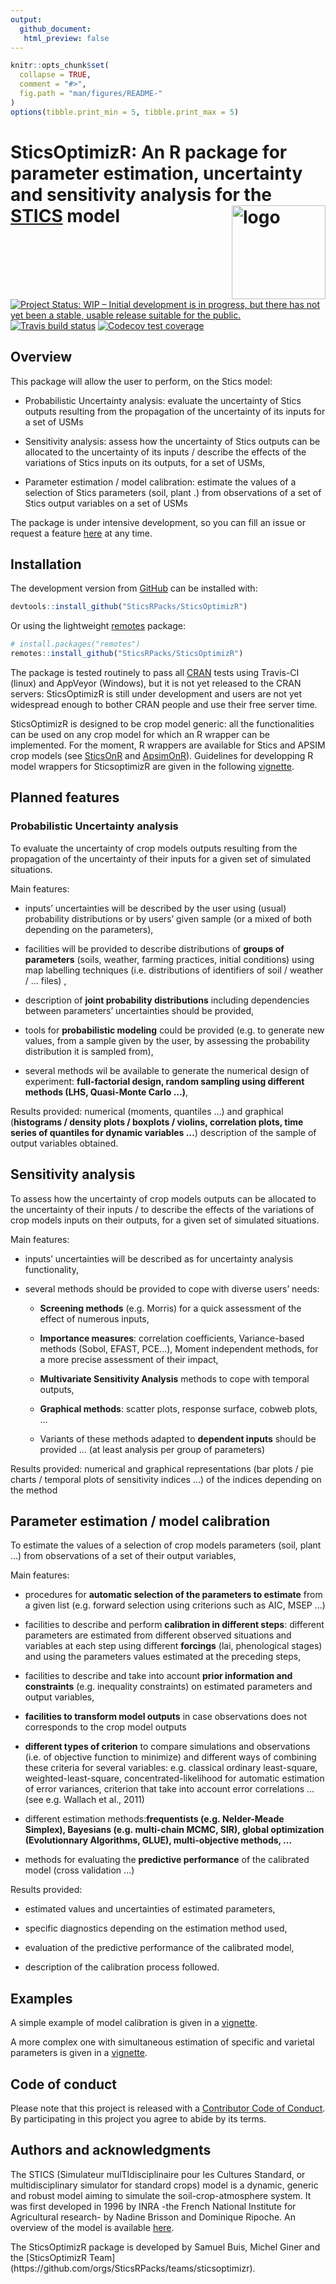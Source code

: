 ```yaml
---
output:
  github_document:
   html_preview: false
---
```


  <!-- README.md is generated from README.Rmd. Please edit that file -->

```r
knitr::opts_chunk$set(
  collapse = TRUE,
  comment = "#>",
  fig.path = "man/figures/README-"
)
options(tibble.print_min = 5, tibble.print_max = 5)
```
  
# SticsOptimizR: An R package for parameter estimation, uncertainty and sensitivity analysis for the [STICS](https://www6.paca.inra.fr/stics_eng/) model <img src="man/figures/logo.png" alt="logo" width="150" align="right" />

[![Project Status: WIP – Initial development is in progress, but there has not yet been a stable, usable release suitable for the public.](https://www.repostatus.org/badges/latest/wip.svg)](https://www.repostatus.org/#wip)
[![Travis build status](https://travis-ci.org/SticsRPacks/SticsOptimizR.svg?branch=master)](https://travis-ci.org/SticsRPacks/SticsOptimizR)
[![Codecov test coverage](https://codecov.io/gh/SticsRPacks/SticsOptimizR/branch/master/graph/badge.svg)](https://codecov.io/gh/SticsRPacks/SticsOptimizR?branch=master)

## Overview

This package will allow the user to perform, on the Stics model: 

* Probabilistic Uncertainty analysis: evaluate the uncertainty of Stics outputs resulting from the propagation of the uncertainty of its inputs for a set of USMs  

* Sensitivity analysis: assess how the uncertainty of Stics outputs can be allocated to the uncertainty of its inputs / describe the effects of the variations of Stics inputs on its outputs, for a set of USMs, 

* Parameter estimation / model calibration: estimate the values of a selection of Stics parameters (soil, plant .) from observations of a set of Stics output variables on a set of USMs  

The package is under intensive development, so you can fill an issue or request a feature [here](https://github.com/SticsRPacks/SticsOptimizR/issues) at any time. 


## Installation

The development version from [GitHub](https://github.com/) can be installed with:

``` r
devtools::install_github("SticsRPacks/SticsOptimizR")
```
Or using the lightweight [remotes](https://github.com/r-lib/remotes#readme) package: 

``` r
# install.packages("remotes")
remotes::install_github("SticsRPacks/SticsOptimizR")
```
The package is tested routinely to pass all [CRAN](https://CRAN.R-project.org) tests using Travis-CI (linux) and AppVeyor (Windows), but it is not yet released to the CRAN servers: SticsOptimizR is still under development and users are not yet widespread enough to bother CRAN people and use their free server time.

SticsOptimizR is designed to be crop model generic: all the functionalities can be used on any crop model for which an R wrapper can be implemented. For the moment, R wrappers are available for Stics and APSIM crop models (see [SticsOnR](https://github.com/SticsRPacks/SticsOnR) and [ApsimOnR](https://github.com/hol430/ApsimOnR)). 
Guidelines for developping R model wrappers for SticsoptimizR are given in the following [vignette](https://SticsRPacks.github.io/SticsOptimizR/articles/Designing_a_model_wrapper.html).



## Planned features

### Probabilistic Uncertainty analysis

To evaluate the uncertainty of crop models outputs resulting from the propagation of the uncertainty of their inputs for a given set of simulated situations.

Main features:

* inputs’ uncertainties will be described by the user using (usual) probability distributions or by users’ given sample (or a mixed of both depending on the parameters), 

* facilities will be provided to describe distributions of **groups of parameters** (soils, weather, farming practices, initial conditions) using map labelling techniques (i.e. distributions of identifiers of soil / weather / … files) ,

* description of **joint probability distributions** including dependencies between parameters’ uncertainties should be provided,

* tools for **probabilistic modeling** could be provided (e.g. to generate new values, from a sample given by the user, by assessing the probability distribution it is sampled from),

* several methods wil be available to generate the numerical design of experiment: **full-factorial design, random sampling using different methods (LHS, Quasi-Monte Carlo …)**,

Results provided: numerical (moments, quantiles …) and graphical (**histograms / density plots / boxplots / violins, correlation plots, time series of quantiles for dynamic variables …**) description of the sample of output variables obtained. 

## Sensitivity analysis

To assess how the uncertainty of crop models outputs can be allocated to the uncertainty of their inputs /  to describe the effects of the variations of crop models inputs on their outputs, for a given set of simulated situations.

Main features:

* inputs’ uncertainties will be described as for uncertainty analysis functionality,

* several methods should be provided to cope with diverse users’ needs: 

  * **Screening methods** (e.g. Morris) for a quick assessment of the effect of numerous inputs, 

  * **Importance measures**: correlation coefficients, Variance-based methods (Sobol, EFAST, PCE...), Moment independent methods, for a more precise assessment of their impact, 

  * **Multivariate Sensitivity Analysis** methods to cope with temporal outputs, 

  * **Graphical methods**: scatter plots, response surface, cobweb plots, …

  * Variants of these methods adapted to **dependent inputs** should be provided … (at least analysis per group of parameters) 

Results provided: numerical and graphical representations (bar plots / pie charts / temporal plots of sensitivity indices …) of the indices depending on the method

## Parameter estimation / model calibration

To estimate the values of a selection of crop models parameters (soil, plant …) from observations of a set of their output variables, 

Main features:

* procedures for **automatic selection of the parameters to estimate** from a given list (e.g. forward selection using criterions such as AIC, MSEP …)

* facilities to describe and perform **calibration in different steps**: different parameters are estimated from different observed situations and variables at each step using different **forcings** (lai, phenological stages) and using the parameters values estimated at the preceding steps,

* facilities to describe and take into account **prior information and constraints** (e.g. inequality constraints) on estimated parameters and output variables,

*	**facilities to transform model outputs** in case observations does not corresponds to the crop model outputs

*	**different types of criterion** to compare simulations and observations (i.e. of objective function to minimize) and different ways of combining these criteria for several variables: e.g. classical ordinary least-square, weighted-least-square, concentrated-likelihood for automatic estimation of error variances, criterion that take into account error correlations … (see e.g. Wallach et al., 2011)

*	different estimation methods:**frequentists (e.g. Nelder-Meade Simplex), Bayesians (e.g. multi-chain MCMC, SIR), global optimization (Evolutionnary Algorithms, GLUE), multi-objective methods,	…**

* methods for evaluating the **predictive performance** of the calibrated model (cross validation …)

Results provided: 

*	estimated values and uncertainties of estimated parameters, 

*	specific diagnostics depending on the estimation method used,

*	evaluation of the predictive performance of the calibrated model, 

*	description of the calibration process followed.


## Examples

A simple example of model calibration is given in a [vignette](https://SticsRPacks.github.io/SticsOptimizR/articles/Parameter_estimation_simple_case.html).

A more complex one with simultaneous estimation of specific and varietal parameters is given in a [vignette](https://SticsRPacks.github.io/SticsOptimizR/articles/Parameter_estimation_Specific_and_Varietal.html).

## Code of conduct

Please note that this project is released with a [Contributor Code of Conduct](CODE_OF_CONDUCT.md). By participating in this project you agree to abide by its terms.

## Authors and acknowledgments

The STICS (Simulateur mulTIdisciplinaire pour les Cultures Standard, or multidisciplinary simulator for standard crops) model is a dynamic, generic and robust model aiming to simulate the soil-crop-atmosphere system. It was first developed in 1996 by INRA -the French National Institute for Agricultural research-  by Nadine Brisson and Dominique Ripoche. An overview of the model is available [here](https://www6.paca.inra.fr/stics_eng/About-us/Stics-model-overview).

The SticsOptimizR package is developed by Samuel Buis, Michel Giner and the [SticsOptimizR Team] (https://github.com/orgs/SticsRPacks/teams/sticsoptimizr).

